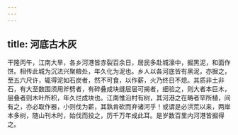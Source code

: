 ```yaml
---
---
---
```

title: 河底古木灰
---



干隆丙午，江南大旱，各乡河港皆赤裂百余日，居民多赴城濠中，掘黑泥，和面作饼。相传此城为沉法兴聚粮处，年久化为泥也。乡人以各河底皆有黑泥，亦掘之，至五六尺许，辄得泥如石炭者，然不可食，以作薪，火乃终日不熄。其质非土非石，有大至数围须用斧劈者，有碎叠成块缝层层可揭者，细验之，则大者本巨木，层叠者则木叶所积，年久烂成块也。江南惟沿村有树，其河港之在畴者罕所植，间有之，亦必取作器，小则伐为薪，其孰肯砍而弃诸河乎！或谓是必洪荒以来，两岸本多树，随山刊木时，始伐而投之，历千万年成此耳。是岁数百里内河港皆掘得之。